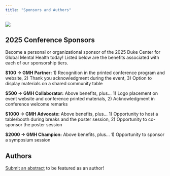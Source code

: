 ```yaml
---
title: "Sponsors and Authors"
---
```


![](sponsorspic.png){fig-align="center"}

## 2025 Conference Sponsors

Become a personal or organizational sponsor of the 2025 Duke Center for Global Mental Health today! Listed below are the benefits associated with each of our sponsorship tiers.

**$100 → GMH Partner:** 1) Recognition in the printed conference program and website, 2) Thank you acknowledgment during the event, 3) Option to display materials on a shared community table

**$500 → GMH Collaborator:** Above benefits, plus… 1) Logo placement on event website and conference printed materials, 2) Acknowledgment in conference welcome remarks

**$1000 → GMH Advocate:** Above benefits, plus… 1) Opportunity to host a table/booth during breaks and the poster session, 2) Opportunity to co-sponsor the poster session

**$2000 → GMH Champion:** Above benefits, plus… 1) Opportunity to sponsor a symposium session

## Authors

[Submit an abstract](https://duke.qualtrics.com/jfe/form/SV_8wVjODV2odUrptk) to be featured as an author!

